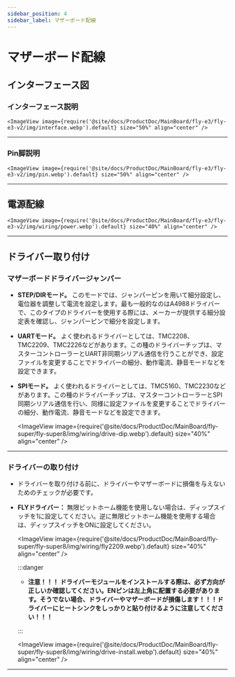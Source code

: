 ```yaml
---
sidebar_position: 4
sidebar_label: マザーボード配線
---
```





# マザーボード配線

## インターフェース図

### インターフェース説明

    <ImageView image={require('@site/docs/ProductDoc/MainBoard/fly-e3/fly-e3-v2/img/interface.webp').default} size="50%" align="center" />

----

### Pin脚説明

    <ImageView image={require('@site/docs/ProductDoc/MainBoard/fly-e3/fly-e3-v2/img/pin.webp').default} size="50%" align="center" />

---

## 電源配線

    <ImageView image={require('@site/docs/ProductDoc/MainBoard/fly-e3/fly-e3-v2/img/wiring/power.webp').default} size="40%" align="center" />

----

## ドライバー取り付け

### マザーボードドライバージャンパー

* **STEP/DIRモード。** このモードでは、ジャンパーピンを用いて細分設定し、電位器を調整して電流を設定します。最も一般的なのはA4988ドライバーで、このタイプのドライバーを使用する際には、メーカーが提供する細分設定表を確認し、ジャンパーピンで細分を設定します。
* **UARTモード。** よく使われるドライバーとしては、TMC2208、TMC2209、TMC2226などがあります。この種のドライバーチップは、マスターコントローラーとUART非同期シリアル通信を行うことができ、設定ファイルを変更することでドライバーの細分、動作電流、静音モードなどを設定できます。
* **SPIモード。** よく使われるドライバーとしては、TMC5160、TMC2230などがあります。この種のドライバーチップは、マスターコントローラーとSPI同期シリアル通信を行い、同様に設定ファイルを変更することでドライバーの細分、動作電流、静音モードなどを設定できます。

    <ImageView image={require('@site/docs/ProductDoc/MainBoard/fly-super/fly-super8/img/wiring/drive-dip.webp').default} size="40%" align="center" />

----

### ドライバーの取り付け

* ドライバーを取り付ける前に、ドライバーやマザーボードに損傷を与えないためのチェックが必要です。
* **FLYドライバー：** 無限ビットホーム機能を使用しない場合は、ディップスイッチを1に設定してください。逆に無限ビットホーム機能を使用する場合は、ディップスイッチをONに設定してください。

    <ImageView image={require('@site/docs/ProductDoc/MainBoard/fly-super/fly-super8/img/wiring/fly2209.webp').default} size="40%" align="center" />

    :::danger

    * **注意！！！ ドライバーモジュールをインストールする際は、必ず方向が正しいか確認してください。ENピンは左上角に配置する必要があります。そうでない場合、ドライバーやマザーボードが損傷します！！！ドライバーにヒートシンクをしっかりと貼り付けるように注意してください！！！**

    :::

    <ImageView image={require('@site/docs/ProductDoc/MainBoard/fly-super/fly-super8/img/wiring/drive-install.webp').default} size="40%" align="center" />


----